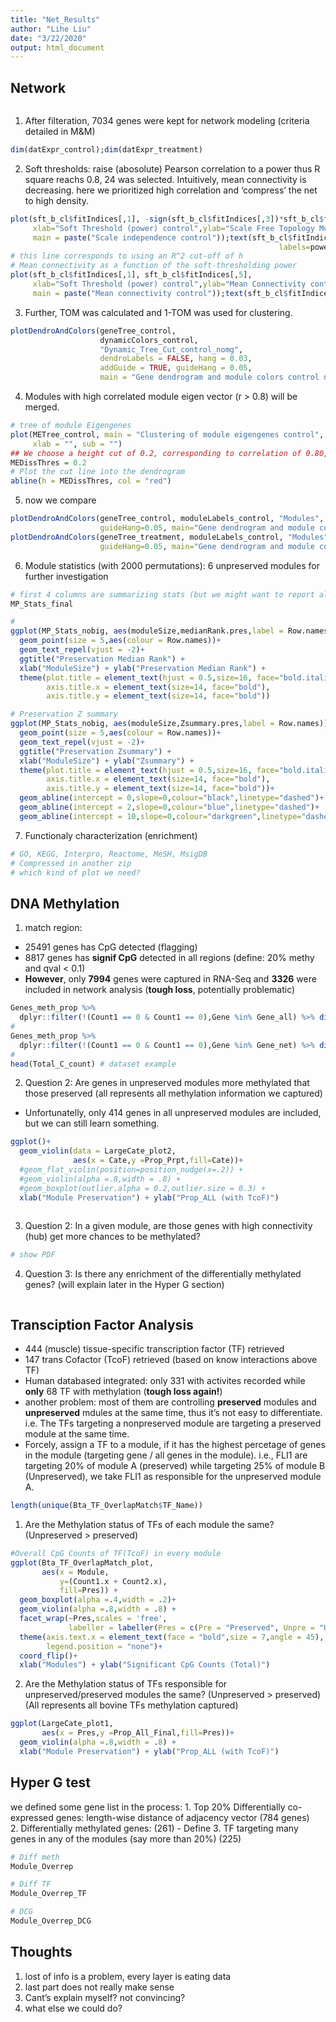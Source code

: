 ```yaml
---
title: "Net_Results"
author: "Lihe Liu"
date: "3/22/2020"
output: html_document
---
```

## Network

```r
```

1. After filteration, 7034 genes were kept for network modeling (criteria detailed in M&M)
```r
dim(datExpr_control);dim(datExpr_treatment)
```

2. Soft thresholds: raise (abosolute) Pearson correlation to a power thus R square reachs 0.8, 24 was selected. Intuitively, mean connectivity is decreasing. here we prioritized high correlation and 'compress' the net to high density.
```r
plot(sft_b_cl$fitIndices[,1], -sign(sft_b_cl$fitIndices[,3])*sft_b_cl$fitIndices[,2],
     xlab="Soft Threshold (power) control",ylab="Scale Free Topology Model Fit, unsigned R^2 control",type="n",
     main = paste("Scale independence control"));text(sft_b_cl$fitIndices[,1], -sign(sft_b_cl$fitIndices[,3])*sft_b_cl$fitIndices[,2],
                                                            labels=powers,cex=cex1,col="red");abline(h=0.80,col="red")
# this line corresponds to using an R^2 cut-off of h
# Mean connectivity as a function of the soft-thresholding power
plot(sft_b_cl$fitIndices[,1], sft_b_cl$fitIndices[,5],
     xlab="Soft Threshold (power) control",ylab="Mean Connectivity control",type="n",
     main = paste("Mean connectivity control"));text(sft_b_cl$fitIndices[,1], sft_b_cl$fitIndices[,5], labels=powers, cex=cex1,col="red");abline(h=MeanK_b,col="red")
```

3. Further, TOM was calculated and 1-TOM was used for clustering.
```r
plotDendroAndColors(geneTree_control, 
                    dynamicColors_control, 
                    "Dynamic_Tree_Cut_control_nomg",
                    dendroLabels = FALSE, hang = 0.03,
                    addGuide = TRUE, guideHang = 0.05,
                    main = "Gene dendrogram and module colors control nomg")
```

4. Modules with high correlated module eigen vector (r > 0.8) will be merged.
```r
# tree of module Eigengenes
plot(METree_control, main = "Clustering of module eigengenes control",
     xlab = "", sub = "")
## We choose a height cut of 0.2, corresponding to correlation of 0.80, to merge
MEDissThres = 0.2
# Plot the cut line into the dendrogram
abline(h = MEDissThres, col = "red")
```

5. now we compare  
```r
plotDendroAndColors(geneTree_control, moduleLabels_control, "Modules", dendroLabels=F, hang=0.03, addGuide=TRUE,
                    guideHang=0.05, main="Gene dendrogram and module colors (control)")
plotDendroAndColors(geneTree_treatment, moduleLabels_control, "Modules", dendroLabels=F,hang=0.03, addGuide=TRUE,
                    guideHang=0.05, main="Gene dendrogram and module colors (treatment)")
```

6. Module statistics (with 2000 permutations): 6 unpreserved modules for further investigation

```r
# first 4 columns are summarizing stats (but we might want to report all)
MP_Stats_final
```

```r
# 
ggplot(MP_Stats_nobig, aes(moduleSize,medianRank.pres,label = Row.names)) +
  geom_point(size = 5,aes(colour = Row.names))+
  geom_text_repel(vjust = -2)+
  ggtitle("Preservation Median Rank") +
  xlab("ModuleSize") + ylab("Preservation Median Rank") +
  theme(plot.title = element_text(hjust = 0.5,size=16, face="bold.italic"),
        axis.title.x = element_text(size=14, face="bold"),
        axis.title.y = element_text(size=14, face="bold"))

# Preservation Z summary
ggplot(MP_Stats_nobig, aes(moduleSize,Zsummary.pres,label = Row.names)) +
  geom_point(size = 5,aes(colour = Row.names))+
  geom_text_repel(vjust = -2)+
  ggtitle("Preservation Zsummary") +
  xlab("ModuleSize") + ylab("Zsummary") +
  theme(plot.title = element_text(hjust = 0.5,size=16, face="bold.italic"),
        axis.title.x = element_text(size=14, face="bold"),
        axis.title.y = element_text(size=14, face="bold"))+
  geom_abline(intercept = 0,slope=0,colour="black",linetype="dashed")+
  geom_abline(intercept = 2,slope=0,colour="blue",linetype="dashed")+
  geom_abline(intercept = 10,slope=0,colour="darkgreen",linetype="dashed")

```

7. Functionaly characterization (enrichment)
```r
# GO, KEGG, Interpro, Reactome, MeSH, MsigDB
# Compressed in another zip
# which kind of plot we need?
```

## DNA Methylation  

1. match region:  

* 25491 genes has CpG detected (flagging)  
* 8817 genes has **signif CpG** detected in all regions (define: 20% methy and qval < 0.1)  
* **However**, only **7994** genes were captured in RNA-Seq and **3326** were included in network analysis (**tough loss**, potentially problematic)  

```r
Genes_meth_prop %>% 
  dplyr::filter(!(Count1 == 0 & Count1 == 0),Gene %in% Gene_all) %>% dim()
#
Genes_meth_prop %>% 
  dplyr::filter(!(Count1 == 0 & Count1 == 0),Gene %in% Gene_net) %>% dim()
#
head(Total_C_count) # dataset example
```

2. Question 2: Are genes in unpreserved modules more methylated that those preserved (all represents all methylation information we captured)  
* Unfortunatelly, only 414 genes in all unpreserved modules are included, but we can still learn something.
```r
ggplot()+
  geom_violin(data = LargeCate_plot2,
              aes(x = Cate,y =Prop_Prpt,fill=Cate))+
  #geom_flat_violin(position=position_nudge(x=.2)) +
  #geom_violin(alpha =.8,width = .8) +
  #geom_boxplot(outlier.alpha = 0.2,outlier.size = 0.3) +
  xlab("Module Preservation") + ylab("Prop_ALL (with TcoF)")
 
```

3. Question 2: In a given module, are those genes with high connectivity (hub) get more chances to be methylated?

```r
# show PDF
```

4. Question 3: Is there any enrichment of the differentially methylated genes? (will explain later in the Hyper G section)

```r

```


## Transciption Factor Analysis  

* 444 (muscle) tissue-specific transcription factor (TF) retrieved  
* 147 trans Cofactor (TcoF) retrieved (based on know interactions above TF)  
* Human databased integrated: only 331 with activites recorded while **only** 68 TF with methylation (**tough loss again!**)
* another problem: most of them are controlling **preserved** modules and **unpreserved** mdules at the same time, thus it's not easy to differentiate. i.e. The TFs targeting a nonpreserved module are targeting a preserved module at the same time.  
* Forcely, assign a TF to a module, if it has the highest percetage of genes in the module (targeting gene / all genes in the module). i.e., FLI1 are targeting 20% of module A (preserved) while targeting 25% of module B (Unpreserved), we take FLI1 as responsible for the unpreserved module A.  

```r
length(unique(Bta_TF_OverlapMatch$TF_Name))
```

1. Are the Methylation status of TFs of each module the same? (Unpreserved > preserved)

```r
#Overall CpG Counts of TF(TcoF) in every module
ggplot(Bta_TF_OverlapMatch_plot,
       aes(x = Module,
           y=(Count1.x + Count2.x),
           fill=Pres)) + 
  geom_boxplot(alpha =.4,width = .2)+
  geom_violin(alpha =.8,width = .8) +
  facet_wrap(~Pres,scales = 'free',
             labeller = labeller(Pres = c(Pre = "Preserved", Unpre = "Unpreserved")))+
  theme(axis.text.x = element_text(face = "bold",size = 7,angle = 45),
        legend.position = "none")+
  coord_flip()+
  xlab("Modules") + ylab("Significant CpG Counts (Total)")
```

2. Are the Methylation status of TFs responsible for unpreserved/preserved modules the same? (Unpreserved > preserved) (All represents all bovine TFs methylation captured)

```r
ggplot(LargeCate_plot1,
       aes(x = Pres,y =Prop_All_Final,fill=Pres))+
  geom_violin(alpha =.8,width = .8) +
  xlab("Module Preservation") + ylab("Prop_ALL (with TcoF)")
```



## Hyper G test  
we defined some gene list in the process:
1. Top 20% Differentially co-expressed genes: length-wise distance of adjacency vector (784 genes)  
2. Differentially methylated genes: (261) - Define
3. TF targeting many genes in any of the modules (say more than 20%) (225)

```r
# Diff meth
Module_Overrep

# Diff TF
Module_Overrep_TF

# DCG
Module_Overrep_DCG
```


## Thoughts

1. lost of info is a problem, every layer is eating data
2. last part does not really make sense
3. Cant's explain myself? not convincing? 
4. what else we could do?